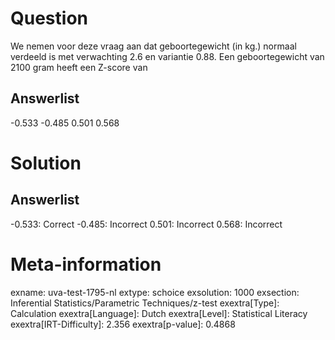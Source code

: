 Question
========

We nemen voor deze vraag aan dat geboortegewicht (in kg.) normaal
verdeeld is met verwachting 2.6 en variantie 0.88. Een geboortegewicht
van 2100 gram heeft een Z-score van

Answerlist
----------

-0.533
-0.485
0.501
0.568

Solution
========

Answerlist
----------

-0.533: Correct
-0.485: Incorrect
0.501: Incorrect
0.568: Incorrect

Meta-information
================
exname: uva-test-1795-nl
extype: schoice
exsolution: 1000
exsection: Inferential Statistics/Parametric Techniques/z-test
exextra[Type]: Calculation
exextra[Language]: Dutch
exextra[Level]: Statistical Literacy
exextra[IRT-Difficulty]: 2.356
exextra[p-value]: 0.4868
